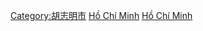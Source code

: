 {{Commons category|People of Ho Chi Minh City}}

[[Category:胡志明市|Category:胡志明市]]
[[Category:越南各城市出身人物|Hồ Chí Minh]]
[[Category:越南各省人物|Hồ Chí Minh]]